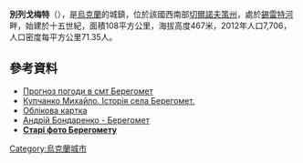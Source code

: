 {{no footnotes|time=2015-09-15T01:58:50+00:00}}
{{coord|48|9|25|N|25|18|20|E|scale:30000|display=title}}

'''別列戈梅特'''（{{lang-uk|Берегомет}}），是[[烏克蘭|烏克蘭]]的城鎮，位於該國西南部[[切爾諾夫策州|切爾諾夫策州]]，處於[[錫雷特河|錫雷特河]]畔，始建於十五世紀，面積108平方公里，海拔高度467米，2012年人口7,706，人口密度每平方公里71.35人。

==參考資料==
*[http://weather.in.ua/ua/chernovickaja/883 Прогноз погоди в смт Берегомет]{{Wayback|url=http://weather.in.ua/ua/chernovickaja/883 |date=20160304202520 }}
* [http://kmmhist.blogspot.com/2011/11/blog-post_14.html Купчанко Михайло. Історія села Берегомет.]{{Wayback|url=http://kmmhist.blogspot.com/2011/11/blog-post_14.html |date=20160305002648 }}
* [http://gska2.rada.gov.ua/pls/z7502/A005?rdat1=25.07.2008&rf7571=38803 Облікова картка]{{dead link|date=2017年11月 |bot=InternetArchiveBot |fix-attempted=yes }}
* [http://andy-babubudu.livejournal.com/94896.html Андрій Бондаренко - Берегомет]
* [http://picasaweb.google.com/EdwardTurJ/OldBukowinaPhotosBerhomethSereth '''Старі фото Берегомету''']{{dead link|date=2017年11月 |bot=InternetArchiveBot |fix-attempted=yes }}

{{Ukraine-geo-stub}}
[[Category:烏克蘭城市|Category:烏克蘭城市]]